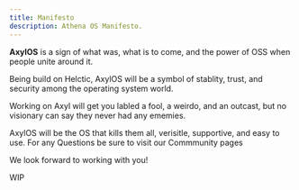 ```yaml
---
title: Manifesto
description: Athena OS Manifesto.
---
```


**AxylOS** is a sign of what was, what is to come, and the power of OSS when people unite around it.

Being build on Helctic, AxylOS will be a symbol of stablity, trust, and security among the operating system world.

Working on Axyl will get you labled a fool, a weirdo, and an outcast, but no visionary can say they never had any ememies.

AxylOS will be the OS that kills them all, verisitle, supportive, and easy to use. For any Questions be sure to visit our Commmunity pages

We look forward to working with you!

WIP

<ImageComponent />
